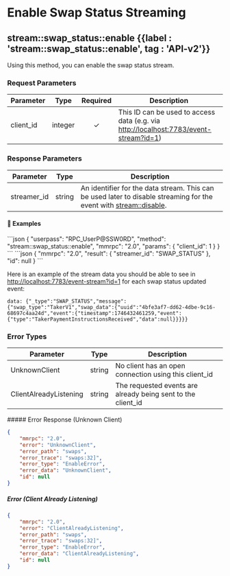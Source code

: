 
# Enable Swap Status Streaming

## stream::swap\_status::enable {{label : 'stream::swap_status::enable', tag : 'API-v2'}}

Using this method, you can enable the swap status stream.

### Request Parameters

| Parameter  | Type    | Required | Description                                                                                                                      |
| ---------- | ------- | :------: | -------------------------------------------------------------------------------------------------------------------------------- |
| client\_id | integer |     ✓    | This ID can be used to access data (e.g. via [http://localhost:7783/event-stream?id=1](http://localhost:7783/event-stream?id=1)) |

### Response Parameters

| Parameter    | Type   | Description                                                                                                                                                             |
| ------------ | ------ | ----------------------------------------------------------------------------------------------------------------------------------------------------------------------- |
| streamer\_id | string | An identifier for the data stream. This can be used later to disable streaming for the event with [stream::disable](/komodo-defi-framework/api/v20/streaming/disable/). |

#### 📌 Examples

<CodeGroup title="swap_status_enable" tag="POST" label="swap_status_enable" mm2MethodDecorate="true">
  ```json
  {
    "userpass": "RPC_UserP@SSW0RD",
    "method": "stream::swap_status::enable",
    "mmrpc": "2.0",
    "params": {
      "client_id": 1
    }
  }
  ```
</CodeGroup>

<CollapsibleSection expandedText="Hide Response" collapsedText="Show Response">
  ```json
  {
    "mmrpc": "2.0",
    "result": {
        "streamer_id": "SWAP_STATUS"
    },
    "id": null
  }
  ```
</CollapsibleSection>

Here is an example of the stream data you should be able to see in [http://localhost:7783/event-stream?id=1](http://localhost:7783/event-stream?id=1) for each swap status updated event:

`data: {"_type":"SWAP_STATUS","message":{"swap_type":"TakerV1","swap_data":{"uuid":"4bfe3af7-dd62-4dbe-9c16-68697c4aa24d","event":{"timestamp":1746432461259,"event":{"type":"TakerPaymentInstructionsReceived","data":null}}}}}`

### Error Types

| Parameter              | Type   | Description                                                   |
| ---------------------- | ------ | ------------------------------------------------------------- |
| UnknownClient          | string | No client has an open connection using this client\_id        |
| ClientAlreadyListening | string | The requested events are already being sent to the client\_id |

<CollapsibleSection expandedText="Hide Error Responses" collapsedText="Show Error Responses">
  ##### Error Response (Unknown Client)

  ```json
  {
      "mmrpc": "2.0",
      "error": "UnknownClient",
      "error_path": "swaps",
      "error_trace": "swaps:32]",
      "error_type": "EnableError",
      "error_data": "UnknownClient",
      "id": null
  }
  ```

  ##### Error (Client Already Listening)

  ```json
  {
      "mmrpc": "2.0",
      "error": "ClientAlreadyListening",
      "error_path": "swaps",
      "error_trace": "swaps:32]",
      "error_type": "EnableError",
      "error_data": "ClientAlreadyListening",
      "id": null
  }
  ```
</CollapsibleSection>

